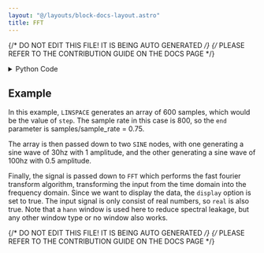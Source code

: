 ```yaml
---
layout: "@/layouts/block-docs-layout.astro"
title: FFT
---
```


{/* DO NOT EDIT THIS FILE! IT IS BEING AUTO GENERATED */}
{/* PLEASE REFER TO THE CONTRIBUTION GUIDE ON THE DOCS PAGE */}


<PythonDocsDisplay docstring={docstring} />

<details>
<summary>Python Code</summary>

```python
from scipy import signal, fft
from numpy import abs
from flojoy import flojoy, OrderedPair, DataFrame
from typing import Literal
from pandas import DataFrame as df


@flojoy
def FFT(
    default: OrderedPair,
    window: Literal[
        "none",
        "boxcar",
        "triang",
        "blackman",
        "hamming",
        "hann",
        "bartlett",
        "flattop",
        "parzen",
        "bohman",
        "blackmanharris",
        "nuttall",
        "barthann",
        "cosine",
        "exponential",
        "tukey",
        "taylor",
        "lanczos",
    ] = "hann",
    real_signal: bool = True,
    sample_rate: int = 1,
    display: bool = True,
) -> OrderedPair | DataFrame:
    """The FFT node performs a Discrete Fourier Transform on the input vector.

    Through the FFT algorithm, the input vector will be transformed from a time domain into a frequency domain, which will be an ordered pair of arrays.

    Inputs
    ------
    default : OrderedPair
        The data to apply FFT to.

    Parameters
    ----------
    window : select
        the node will apply a window to the signal to avoid spectral leakage
    real_signal : boolean
        whether the input signal is real or complex
    sample_rate : int
        the sample rate of the signal, defaults to 1
    display : boolean
        whether the output would be graphed, set to false for pure data and true for data that is more suitable to be graphed

    Returns
    -------
    OrderedPair if display is true
        x: frequency
        y: spectrum of the signal
    DataFrame if display is false
        time: time domain
        frequency: frequency domain
        real: real section of the signal
        imag: imaginary section of the signal
    """

    if sample_rate <= 0:
        raise ValueError(f"Sample rate must be greater than 0")

    signal_value = default.y
    x = default.x
    sample_spacing = 1.0 / sample_rate
    # x-axis
    frequency = (
        fft.rfftfreq(x.shape[-1], sample_spacing)
        if real_signal and display
        else fft.fftfreq(x.shape[-1], sample_spacing)
    )
    frequency = fft.fftshift(frequency)
    if display:
        # y-axis
        if window == "none":
            fourier = fft.rfft(signal_value) if real_signal else fft.fft(signal_value)
        else:
            window = signal.get_window(window, len(signal_value))
            fourier = (
                fft.rfft(signal_value * window)
                if real_signal
                else fft.fft(signal_value * window)
            )
        fourier = fft.fftshift(fourier)
        fourier = abs(fourier)
        return OrderedPair(x=frequency, y=fourier)

    # for processing
    fourier = fft.fft(signal_value)
    d = {"x": x, "frequency": frequency, "real": fourier.real, "imag": fourier.imag}
    return DataFrame(df=df(data=d))

```

[Find this Flojoy Block on GitHub](https://github.com/flojoy-ai/blocks/blob/main/blocks/TRANSFORMERS/SIGNAL_PROCESSING/FFT/FFT.py)

</details>

## Example

<GetHelpWidget />

<AppDisplay app={app} blockName="FFT" client:visible />

In this example, `LINSPACE` generates an array of 600 samples, which would be the value of `step`.
The sample rate in this case is 800, so the `end` parameter is samples/sample_rate = 0.75.

The array is then passed down to two `SINE` nodes, with one generating a sine wave of 30hz with 1 amplitude,
and the other generating a sine wave of 100hz with 0.5 amplitude.

Finally, the signal is passed down to `FFT` which performs the fast fourier transform algorithm, 
transforming the input from the time domain into the frequency domain. Since we want to display the data,
the `display` option is set to true. The input signal is only consist of real numbers, so `real` is also true.
Note that a `hann` window is used here to reduce spectral leakage, but any other window type or no window also works.

{/* DO NOT EDIT THIS FILE! IT IS BEING AUTO GENERATED */}
{/* PLEASE REFER TO THE CONTRIBUTION GUIDE ON THE DOCS PAGE */}
